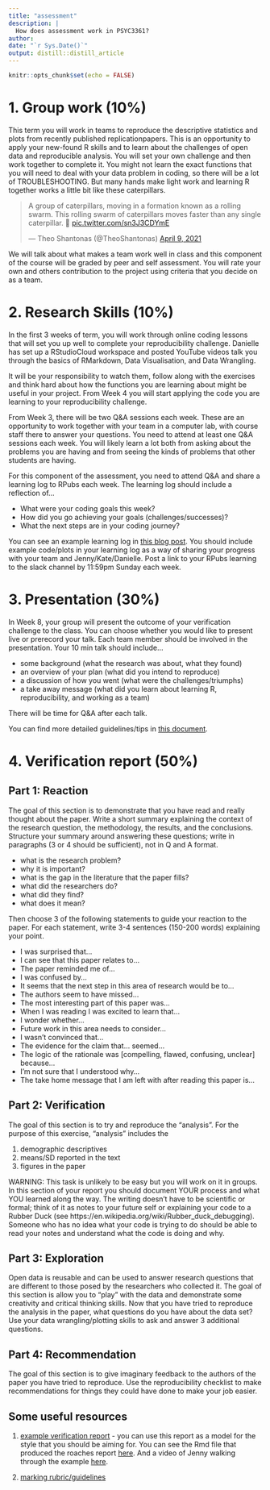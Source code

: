 ```yaml
---
title: "assessment"
description: |
  How does assessment work in PSYC3361?
author:
date: "`r Sys.Date()`"
output: distill::distill_article
---
```


```r
knitr::opts_chunk$set(echo = FALSE)
```


# 1. Group work (10%)

This term you will work in teams to reproduce the descriptive statistics and plots from recently published replicationpapers. This is an opportunity to apply your new-found R skills and to learn about the challenges of open data and reproducible analysis. You will set your own challenge and then work together to complete it. You might not learn the exact functions that you will need to deal with your data problem in coding, so there will be a lot of TROUBLESHOOTING. But many hands make light work and learning R together works a little bit like these caterpillars. 

<blockquote class="twitter-tweet"><p lang="en" dir="ltr">A group of caterpillars, moving in a formation known as a rolling swarm. This rolling swarm of caterpillars moves faster than any single caterpillar. 🐛 <a href="https://t.co/sn3J3CDYmE">pic.twitter.com/sn3J3CDYmE</a></p>&mdash; Theo Shantonas (@TheoShantonas) <a href="https://twitter.com/TheoShantonas/status/1380536139954655237?ref_src=twsrc%5Etfw">April 9, 2021</a></blockquote> <script async src="https://platform.twitter.com/widgets.js" charset="utf-8"></script>

We will talk about what makes a team work well in class and this component of the course will be graded by peer and self assessment. You will rate your own and others contribution to the project using criteria that you decide on as a team. 

# 2. Research Skills (10%)

In the first 3 weeks of term, you will work through online coding lessons that will set you up well to complete your reproducibility challenge. Danielle has set up a RStudioCloud workspace and posted YouTube videos talk you through the basics of RMarkdown, Data Visualisation, and Data Wrangling. 

It will be your responsibility to watch them, follow along with the exercises and think hard about how the functions you are learning about might be useful in your project. From Week 4 you will start applying the code you are learning to your reproducibility challenge. 

From Week 3, there will be two Q&A sessions each week. These are an opportunity to work together with your team in a computer lab, with course staff there to answer your questions.  You need to attend at least one Q&A sessions each week. You will likely learn a lot both from asking about the problems you are having and from seeing the kinds of problems that other students are having. 

For this component of the assessment, you need to attend Q&A and share a learning log to RPubs each week. The learning log should include a reflection of...

- What were your coding goals this week?
- How did you go achieving your goals (challenges/successes)?
- What the next steps are in your coding journey?

You can see an example learning log in [this blog post](https://internship3361.netlify.app/posts/2021-02-13-learning-log-example/). You should include example code/plots in your learning log as a way of sharing your progress with your team and Jenny/Kate/Danielle. Post a link to your RPubs learning to the slack channel by 11:59pm Sunday each week. 

# 3. Presentation (30%)

In Week 8, your group will present the outcome of your verification challenge to the class. You can choose whether you would like to present live or prerecord your talk. Each team member should be involved in the presentation. Your 10 min talk should include...

- some background (what the research was about, what they found)
- an overview of your plan (what did you intend to reproduce)
- a discussion of how you went (what were the challenges/triumphs)
- a take away message (what did you learn about learning R, reproducibility, and working as a team)

There will be time for Q&A after each talk. 

You can find more detailed guidelines/tips in [this document](https://docs.google.com/document/d/1PqLZFK0oSk6P0BmuO41ZqH1KQ9rUPwxYDT5COMfdCl0/edit?usp=sharing). 


# 4. Verification report (50%)

## Part 1: Reaction

The goal of this section is to demonstrate that you have read and really thought about the paper. Write a short summary explaining the context of the research question, the methodology, the results, and the conclusions. Structure your summary around answering these questions; write in paragraphs (3 or 4 should be sufficient), not in Q and A format. 

- what is the research problem? 
- why it is important? 
- what is the gap in the literature that the paper fills?
- what did the researchers do?
- what did they find?
- what does it mean?

Then choose 3 of the following statements to guide your reaction to the paper. For each statement, write 3-4 sentences (150-200 words) explaining your point.

- I was surprised that…
- I can see that this paper relates to…
- The paper reminded me of… 
- I was confused by…
- It seems that the next step in this area of research would be to…
- The authors seem to have missed…
- The most interesting part of this paper was…
- When I was reading I was excited to learn that…
- I wonder whether…
- Future work in this area needs to consider…
- I wasn’t convinced that…
- The evidence for the claim that… seemed…
- The logic of the rationale was [compelling, flawed, confusing, unclear] because…
- I’m not sure that I understood why…
- The take home message that I am left with after reading this paper is…



## Part 2: Verification 

The goal of this section is to try and reproduce the “analysis”. For the purpose of this exercise, “analysis” includes the

1. demographic descriptives 
2. means/SD reported in the text
3. figures in the paper 

WARNING: This task is unlikely to be easy but you will work on it in groups. In this section of your report you should document YOUR process and what YOU learned along the way. The writing doesn’t have to be scientific or formal; think of it as notes to your future self or explaining your code to a Rubber Duck (see https://en.wikipedia.org/wiki/Rubber_duck_debugging). Someone who has no idea what your code is trying to do should be able to read your notes and understand what the code is doing and why. 

## Part 3: Exploration

Open data is reusable and can be used to answer research questions that are different to those posed by the researchers who collected it. The goal of this section is allow you to “play” with the data and demonstrate some creativity and critical thinking skills. Now that you have tried to reproduce the analysis in the paper, what questions do you have about the data set? Use your data wrangling/plotting skills to ask and answer 3 additional questions.

## Part 4: Recommendation
The goal of this section is to give imaginary feedback to the authors of the paper you have tried to reproduce. Use the reproducibility checklist to make recommendations for things they could have done to make your job easier. 


## Some useful resources

1. [example verification report](https://rpubs.com/jenrichmond/roaches) - you can use this report as a model for the style that you should be aiming for. You can see the Rmd file that produced the roaches report [here](./scripts/roaches.Rmd). And a video of Jenny walking through the example [here](https://youtu.be/4pWpZ6HBUzM).  

2. [marking rubric/guidelines](https://docs.google.com/spreadsheets/d/1tBIaYLxUdWCQX9GzsL_xfwxX4n_z7hY4ZnvbLp0OGi8/edit?usp=sharing)














